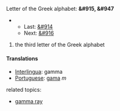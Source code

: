 Letter of the Greek alphabet: '''&#915, &#947'''
**Last: [[beta|&#914]]
**Next: [[delta|&#916]]

#the third letter of the Greek alphabet

==== Translations ====
*[[Interlingua]]: gamma
*[[Portuguese]]: [[gama]] ''m''

related topics:

*[[gamma ray]]